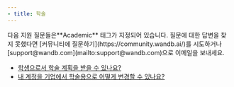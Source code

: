 ```yaml
---
- title: 학술
---
```


<Card>
  다음 지원 질문들은**Academic** 태그가 지정되어 있습니다. 질문에 대한 답변을 찾지 못했다면 [커뮤니티에 질문하기](https://community.wandb.ai/)를 시도하거나 [support@wandb.com](mailto:support@wandb.com)으로 이메일을 보내세요.
</Card>

* [학생으로서 학술 계획을 받을 수 있나요?](/support/academic_plan_student)
* [내 계정을 기업에서 학술용으로 어떻게 변경할 수 있나요?](/support/change_account_from_corporate_academic)
